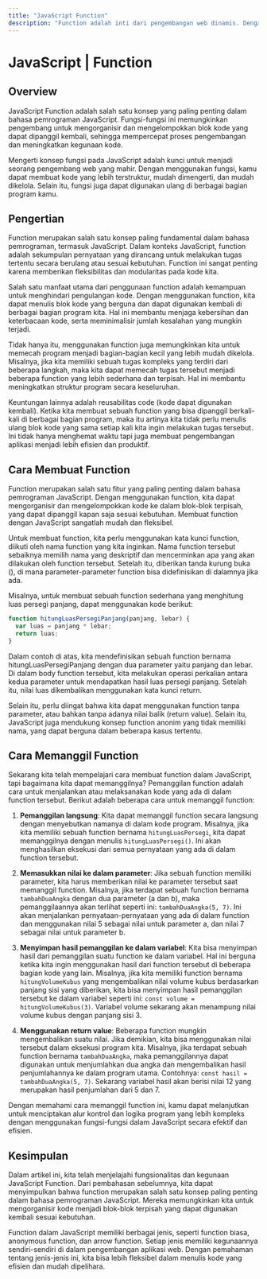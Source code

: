 ```yaml
---
title: "JavaScript Function"
description: "Function adalah inti dari pengembangan web dinamis. Dengan JavaScript, kamu dapat membuat interaksi yang menarik dan fungsionalitas canggih di situs kamu. Pelajari cara membuat dan mengimplementasikan function dengan efisien untuk memberikan pengalaman yang luar biasa kepada pengunjung kamu. Temukan keajaiban kode yang kuat dalam menciptakan situs yang responsif dan mengesankan dengan bantuan function JavaScript."
---
```


# JavaScript | Function

## Overview

JavaScript Function adalah salah satu konsep yang paling penting dalam bahasa pemrograman JavaScript. Fungsi-fungsi ini memungkinkan pengembang untuk mengorganisir dan mengelompokkan blok kode yang dapat dipanggil kembali, sehingga mempercepat proses pengembangan dan meningkatkan kegunaan kode.

Mengerti konsep fungsi pada JavaScript adalah kunci untuk menjadi seorang pengembang web yang mahir. Dengan menggunakan fungsi, kamu dapat membuat kode yang lebih terstruktur, mudah dimengerti, dan mudah dikelola. Selain itu, fungsi juga dapat digunakan ulang di berbagai bagian program kamu.

## Pengertian

Function merupakan salah satu konsep paling fundamental dalam bahasa pemrograman, termasuk JavaScript. Dalam konteks JavaScript, function adalah sekumpulan pernyataan yang dirancang untuk melakukan tugas tertentu secara berulang atau sesuai kebutuhan. Function ini sangat penting karena memberikan fleksibilitas dan modularitas pada kode kita.

Salah satu manfaat utama dari penggunaan function adalah kemampuan untuk menghindari pengulangan kode. Dengan menggunakan function, kita dapat menulis blok kode yang berguna dan dapat digunakan kembali di berbagai bagian program kita. Hal ini membantu menjaga kebersihan dan keterbacaan kode, serta meminimalisir jumlah kesalahan yang mungkin terjadi.

Tidak hanya itu, menggunakan function juga memungkinkan kita untuk memecah program menjadi bagian-bagian kecil yang lebih mudah dikelola. Misalnya, jika kita memiliki sebuah tugas kompleks yang terdiri dari beberapa langkah, maka kita dapat memecah tugas tersebut menjadi beberapa function yang lebih sederhana dan terpisah. Hal ini membantu meningkatkan struktur program secara keseluruhan.

Keuntungan lainnya adalah reusabilitas code (kode dapat digunakan kembali). Ketika kita membuat sebuah function yang bisa dipanggil berkali-kali di berbagai bagian program, maka itu artinya kita tidak perlu menulis ulang blok kode yang sama setiap kali kita ingin melakukan tugas tersebut. Ini tidak hanya menghemat waktu tapi juga membuat pengembangan aplikasi menjadi lebih efisien dan produktif.

## Cara Membuat Function

Function merupakan salah satu fitur yang paling penting dalam bahasa pemrograman JavaScript. Dengan menggunakan function, kita dapat mengorganisir dan mengelompokkan kode ke dalam blok-blok terpisah, yang dapat dipanggil kapan saja sesuai kebutuhan. Membuat function dengan JavaScript sangatlah mudah dan fleksibel.

Untuk membuat function, kita perlu menggunakan kata kunci function, diikuti oleh nama function yang kita inginkan. Nama function tersebut sebaiknya memilih nama yang deskriptif dan mencerminkan apa yang akan dilakukan oleh function tersebut. Setelah itu, diberikan tanda kurung buka (), di mana parameter-parameter function bisa didefinisikan di dalamnya jika ada.

Misalnya, untuk membuat sebuah function sederhana yang menghitung luas persegi panjang, dapat menggunakan kode berikut:

```javascript
function hitungLuasPersegiPanjang(panjang, lebar) {
  var luas = panjang * lebar;
  return luas;
}
```

Dalam contoh di atas, kita mendefinisikan sebuah function bernama hitungLuasPersegiPanjang dengan dua parameter yaitu panjang dan lebar. Di dalam body function tersebut, kita melakukan operasi perkalian antara kedua parameter untuk mendapatkan hasil luas persegi panjang. Setelah itu, nilai luas dikembalikan menggunakan kata kunci return.

Selain itu, perlu diingat bahwa kita dapat menggunakan function tanpa parameter, atau bahkan tanpa adanya nilai balik (return value). Selain itu, JavaScript juga mendukung konsep function anonim yang tidak memiliki nama, yang dapat berguna dalam beberapa kasus tertentu.

## Cara Memanggil Function

Sekarang kita telah mempelajari cara membuat function dalam JavaScript, tapi bagaimana kita dapat memanggilnya? Pemanggilan function adalah cara untuk menjalankan atau melaksanakan kode yang ada di dalam function tersebut. Berikut adalah beberapa cara untuk memanggil function:

1. **Pemanggilan langsung**: Kita dapat memanggil function secara langsung dengan menyebutkan namanya di dalam kode program. Misalnya, jika kita memiliki sebuah function bernama `hitungLuasPersegi`, kita dapat memanggilnya dengan menulis `hitungLuasPersegi()`. Ini akan menghasilkan eksekusi dari semua pernyataan yang ada di dalam function tersebut.

2. **Memasukkan nilai ke dalam parameter**: Jika sebuah function memiliki parameter, kita harus memberikan nilai ke parameter tersebut saat memanggil function. Misalnya, jika terdapat sebuah function bernama `tambahDuaAngka` dengan dua parameter (a dan b), maka pemanggilaannya akan terlihat seperti ini: `tambahDuaAngka(5, 7)`. Ini akan menjalankan pernyataan-pernyataan yang ada di dalam function dan menggunakan nilai 5 sebagai nilai untuk parameter a, dan nilai 7 sebagai nilai untuk parameter b.

3. **Menyimpan hasil pemanggilan ke dalam variabel**: Kita bisa menyimpan hasil dari pemanggilan suatu function ke dalam variabel. Hal ini berguna ketika kita ingin menggunakan hasil dari function tersebut di beberapa bagian kode yang lain. Misalnya, jika kita memiliki function bernama `hitungVolumeKubus` yang mengembalikan nilai volume kubus berdasarkan panjang sisi yang diberikan, kita bisa menyimpan hasil pemanggilan tersebut ke dalam variabel seperti ini: `const volume = hitungVolumeKubus(3)`. Variabel volume sekarang akan menampung nilai volume kubus dengan panjang sisi 3.

4. **Menggunakan return value**: Beberapa function mungkin mengembalikan suatu nilai. Jika demikian, kita bisa menggunakan nilai tersebut dalam eksekusi program kita. Misalnya, jika terdapat sebuah function bernama `tambahDuaAngka`, maka pemanggilannya dapat digunakan untuk menjumlahkan dua angka dan mengembalikan hasil penjumlahannya ke dalam program utama. Contohnya: `const hasil = tambahDuaAngka(5, 7)`. Sekarang variabel hasil akan berisi nilai 12 yang merupakan hasil penjumlahan dari 5 dan 7.

Dengan memahami cara memanggil function ini, kamu dapat melanjutkan untuk menciptakan alur kontrol dan logika program yang lebih kompleks dengan menggunakan fungsi-fungsi dalam JavaScript secara efektif dan efisien.

## Kesimpulan

Dalam artikel ini, kita telah menjelajahi fungsionalitas dan kegunaan JavaScript Function. Dari pembahasan sebelumnya, kita dapat menyimpulkan bahwa function merupakan salah satu konsep paling penting dalam bahasa pemrograman JavaScript. Mereka memungkinkan kita untuk mengorganisir kode menjadi blok-blok terpisah yang dapat digunakan kembali sesuai kebutuhan.

Function dalam JavaScript memiliki berbagai jenis, seperti function biasa, anonymous function, dan arrow function. Setiap jenis memiliki kegunaannya sendiri-sendiri di dalam pengembangan aplikasi web. Dengan pemahaman tentang jenis-jenis ini, kita bisa lebih fleksibel dalam menulis kode yang efisien dan mudah dipelihara.
